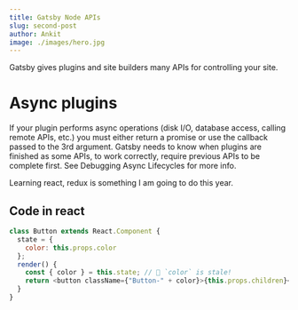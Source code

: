 ```yaml
---
title: Gatsby Node APIs
slug: second-post
author: Ankit
image: ./images/hero.jpg
---
```


Gatsby gives plugins and site builders many APIs for controlling your site.

# Async plugins

If your plugin performs async operations (disk I/O, database access, calling remote APIs, etc.) you must either return a promise or use the callback passed to the 3rd argument. Gatsby needs to know when plugins are finished as some APIs, to work correctly, require previous APIs to be complete first. See Debugging Async Lifecycles for more info.

Learning react, redux is something I am going to do this year.

## Code in react

```js
class Button extends React.Component {
  state = {
    color: this.props.color
  };
  render() {
    const { color } = this.state; // 🔴 `color` is stale!
    return <button className={"Button-" + color}>{this.props.children}</button>;
  }
}
```

